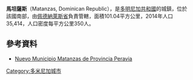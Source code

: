 {{Coord|18|20|N|70|20|W|display=title}}

'''馬坦薩斯'''（Matanzas, Dominican Republic），是[[多明尼加共和國|多明尼加共和國]]的城鎮，位於該國南部，由[[佩德納萊斯省|佩德納萊斯省]]負責管轄，面積101.04平方公里，2014年人口35,414，人口密度每平方公里350人。

==參考資料==
*[https://web.archive.org/web/20150518085055/http://www.camaradediputados.gov.do/masterlex/mlx/docs/2e/2/5726/6414.pdf Nuevo Municipio Matanzas de Provincia Peravia]

{{DominicanRepublic-geo-stub}}
[[Category:多米尼加城市|Category:多米尼加城市]]